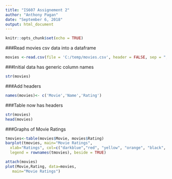 ```yaml
---
title: "IS607 Assignement 2"
author: "Anthony Pagan"
date: "September 6, 2018"
output: html_document
---
```


```r
knitr::opts_chunk$set(echo = TRUE)
```

###Read movies csv data into a dataframe

```r
movies <-read.csv(file = 'C:/temp/movies.csv', header = FALSE, sep = ",")
```

###Initial data has generic column names

```r
str(movies)
```

###Add headers

```r
names(movies)<- c('Movie','Name','Rating')
```

###Table now has headers

```r
str(movies)
head(movies)
```

###Graphs of Movie Ratings
```r
tmovies<-table(movies$Movie, movies$Rating)
barplot(tmovies, main="Movie Ratings",
  xlab="Ratings", col=c("darkblue","red", "yellow", "orange", "black", "green"),
  legend = rownames(tmovies), beside = TRUE) 

attach(movies)
plot(Movie,Rating, data=movies,
   main="Movie Ratings")

```
